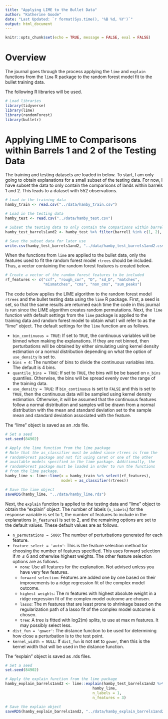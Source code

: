 ```yaml
---
title: "Applying LIME to the Bullet Data"
author: "Katherine Goode"
date: "Last Updated: `r format(Sys.time(), '%B %d, %Y')`"
output: html_document
---
```


```r
knitr::opts_chunk$set(echo = TRUE, message = FALSE, eval = FALSE)
```

# Overview

The journal goes through the process applying the `lime` and `explain` functions from the `lime` R package to the random forest model fit to the bullet training data.

The following R libraries will be used.

\vspace{0.25cm}

```r
# Load libraries
library(tidyverse)
library(lime)
library(randomForest)
library(bulletr)
```

# Applying LIME to Comparisons within Barrels 1 and 2 of the Testing Data

The training and testing datasets are loaded in below. To start, I am only going to obtain explanations for a small subset of the testing data. For now, I have subset the data to only contain the comparisons of lands within barrels 1 and 2. This leads to a dataset with 552 observations.

\vspace{0.25cm}

```r
# Load in the training data
hamby_train <- read.csv("../data/hamby_train.csv")

# Load in the testing data
hamby_test <- read.csv("../data/hamby_test.csv")

# Subset the testing data to only contain the comparisons within barrels 1 and 2
hamby_test_barrels1and2 <- hamby_test %>% filter(barrel1 %in% c(1, 2), barrel2 %in% c(1, 2))

# Save the subset data for later use
write.csv(hamby_test_barrels1and2, "../data/hamby_test_barrels1and2.csv", row.names = FALSE)
```

\vspace{0.25cm}

When the functions from `lime` are applied to the bullet data, only the features used to fit the random forest model `rtrees` should be included. Thus, a vector containing the random forest features is created below.

\vspace{0.25cm}

```r
# Create a vector of the random forest features to be included
rf_features <- c("ccf", "rough_cor", "D", "sd_D", "matches", 
                 "mismatches", "cms", "non_cms", "sum_peaks")

```

\vspace{0.25cm}

The code below applies the LIME algorithm to the random forest model `rtrees` and the bullet testing data using the `lime` R package. First, a seed is set, so that the same results are returned each time the code in this journal is run since the LIME algorithm creates random permutations. Next, the `lime` function with default settings from the `lime` package is applied to the training data and random forest model to obtain what I will refer to as the "lime" object. The default settings for the `lime` function are as follows.

- `bin_continuous = TRUE`: If set to `TRUE`, the continuous variables will be binned when making the explanations. If they are not binned, then perturbations will be obtained by either simulating using kernel density estimation or a normal distribution depending on what the option of `use_density` is set to. 
- `bins = 4`: The number of bins to divide the continuous variables into. The default is 4 bins.
- `quantile_bins = TRUE`: If set to `TRUE`, the bins will be be based on `n_bins` quantiles. Otherwise, the bins will be spread evenly over the range of the training data.
- `use_density = TRUE`: If `bin_continuous` is set to `FALSE` and this is set to `TRUE`, then the continuous data will be sampled using kernel density estimation. Otherwise, it will be assumed that the continuous features follow a normal distribution and samples will be drawn from a normal distribution with the mean and standard deviation set to the sample mean and standard deviation associated with the feature.

The "lime" object is saved as an .rds file.

\vspace{0.25cm}

```r
# Set a seed
set.seed(84902)

# Apply the lime function from the lime package
# Note that the as_classifier must be added since rtrees is from the
# randomForest package and not fit using caret or one of the other 
# available models specified in the lime package. Additionally, the
# randomForest package must be loaded in order to run the functions
# from the lime package.
hamby_lime <- lime::lime(x = hamby_train %>% select(rf_features),
                         model = as_classifier(rtrees))

# Save the lime object
saveRDS(hamby_lime, "../data/hamby_lime.rds")
```

\vspace{0.25cm}

Next, the `explain` function is applied to the testing data and "lime" object to obtain the "explain" object. The number of labels (`n_labels`) for the response variable is set to 1, the number of features to include in the explanations (`n_features`) is set to 2, and the remaining options are set to the default values. These default values are as follows. 

- `n_permutations = 5000`: The number of perturbations generated for each feature.
- `feature_select = 'auto'`: This is the feature selection method for choosing the number of features specified. This uses forward selection if $m\le 6$ and otherwise highest weights. The other feature selection options are as follows.
    - `none`: Use all features for the explanation. Not advised unless you have very few features.
    - `forward selection`: Features are added one by one based on their improvements to a ridge regression fit of the complex model outcome.
    - `highest weights`: The m features with highest absolute weight in a ridge regression fit of the complex model outcome are chosen.
    - `lasso`: The m features that are least prone to shrinkage based on the regularization path of a lasso fit of the complex model outcome is chosen.
    - `tree`: A tree is fitted with log2(m) splits, to use at max m features. It may possibly select less.
- `dist_fun = 'gower'`: The distance function to be used for determining how close a perturbation is to the test point.
- `kernel_width = NULL`: If `dist_fun` is not set to `gower`, then this is the kernel width that will be used in the distance function.

The "explain" object is saved as .rds files.

\vspace{0.25cm}

```r
# Set a seed
set.seed(84902)

# Apply the explain function from the lime package
hamby_explain_barrels1and2 <- lime::explain(hamby_test_barrels1and2 %>% select(rf_features), 
                                       hamby_lime, 
                                       n_labels = 1, 
                                       n_features = 3)

# Save the explain object
saveRDS(hamby_explain_barrels1and2, "../data/hamby_explain_barrels1and2.rds")
```
